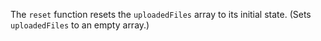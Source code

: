 The `reset` function resets the `uploadedFiles` array to its initial state. (Sets `uploadedFiles` to an empty array.)
